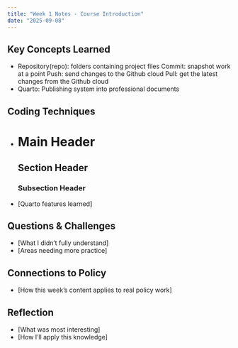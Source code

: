```yaml
---
title: "Week 1 Notes - Course Introduction"
date: "2025-09-08"
---
```


## Key Concepts Learned
- Repository(repo): folders containing project files
  Commit: snapshot work at a point
  Push: send changes to the Github cloud
  Pull: get the latest changes from the Github cloud
- Quarto: Publishing system into professional documents
  
## Coding Techniques
- # Main Header
  ## Section Header  
  ### Subsection Header
- [Quarto features learned]

## Questions & Challenges
- [What I didn't fully understand]
- [Areas needing more practice]

## Connections to Policy
- [How this week's content applies to real policy work]

## Reflection
- [What was most interesting]
- [How I'll apply this knowledge]
